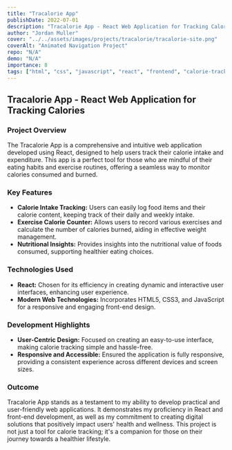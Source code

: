 ```yaml
---
title: "Tracalorie App"
publishDate: 2022-07-01
description: "Tracalorie App - React Web Application for Tracking Calories Consumed & Lost from Food & Exercise"
author: "Jordan Muller"
cover: "../../assets/images/projects/tracalorie/tracalorie-site.png"
coverAlt: "Animated Navigation Project"
repo: "N/A"
demo: "N/A"
importance: 8
tags: ["html", "css", "javascript", "react", "frontend", "calorie-tracker", "astro"]
---
```


## Tracalorie App - React Web Application for Tracking Calories

### Project Overview

The Tracalorie App is a comprehensive and intuitive web application developed using React, designed to help users track their calorie intake and expenditure. This app is a perfect tool for those who are mindful of their eating habits and exercise routines, offering a seamless way to monitor calories consumed and burned.

### Key Features

- **Calorie Intake Tracking:** Users can easily log food items and their calorie content, keeping track of their daily and weekly intake.
- **Exercise Calorie Counter:** Allows users to record various exercises and calculate the number of calories burned, aiding in effective weight management.
- **Nutritional Insights:** Provides insights into the nutritional value of foods consumed, supporting healthier eating choices.

### Technologies Used

- **React:** Chosen for its efficiency in creating dynamic and interactive user interfaces, enhancing user experience.
- **Modern Web Technologies:** Incorporates HTML5, CSS3, and JavaScript for a responsive and engaging front-end design.

### Development Highlights

- **User-Centric Design:** Focused on creating an easy-to-use interface, making calorie tracking simple and hassle-free.
- **Responsive and Accessible:** Ensured the application is fully responsive, providing a consistent experience across different devices and screen sizes.

### Outcome

Tracalorie App stands as a testament to my ability to develop practical and user-friendly web applications. It demonstrates my proficiency in React and front-end development, as well as my commitment to creating digital solutions that positively impact users' health and wellness. This project is not just a tool for calorie tracking; it's a companion for those on their journey towards a healthier lifestyle.

